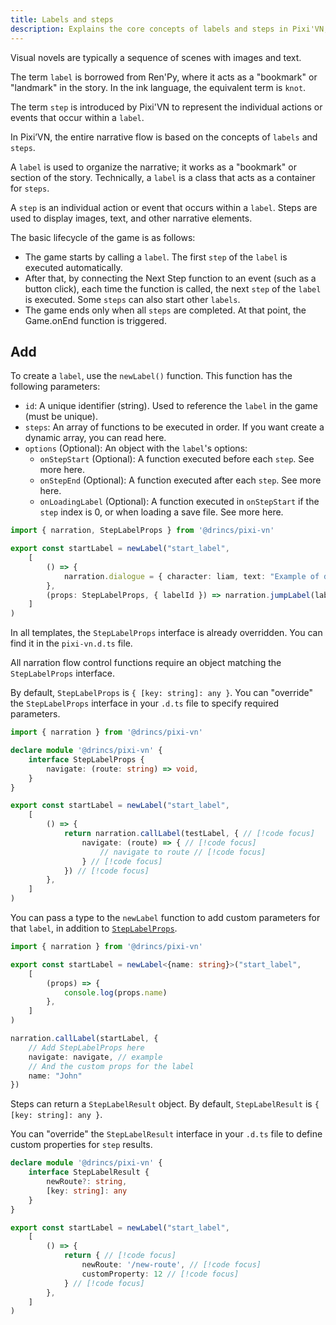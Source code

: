```yaml
---
title: Labels and steps
description: Explains the core concepts of labels and steps in Pixi'VN, detailing how narrative flow is structured and managed within the engine.
---
```


Visual novels are typically a sequence of scenes with images and text.

<Callout title="Nomenclature" type="info">

The term `label` is borrowed from Ren'Py, where it acts as a "bookmark" or "landmark" in the story. In the ink language, the equivalent term is `knot`.

The term `step` is introduced by Pixi'VN to represent the individual actions or events that occur within a `label`.

</Callout>

In Pixi’VN, the entire narrative flow is based on the concepts of `labels` and `steps`.

A `label` is used to organize the narrative; it works as a "bookmark" or section of the story. Technically, a `label` is a class that acts as a container for `steps`.

A `step` is an individual action or event that occurs within a `label`. Steps are used to display images, text, and other narrative elements.

The basic lifecycle of the game is as follows:

* The game starts by <DynamicLink href="/start/labels-flow#run-a-label">calling a `label`</DynamicLink>. The first `step` of the `label` is executed automatically.
* After that, by connecting the <DynamicLink href="/start/labels-flow#next-step">Next Step</DynamicLink> function to an event (such as a button click), each time the function is called, the next `step` of the `label` is executed. Some `steps` can also start other `labels`.
* The game ends only when all `steps` are completed. At that point, the <DynamicLink href="/start/other-narrative-features#how-manage-the-end-of-the-game">Game.onEnd</DynamicLink> function is triggered.

## Add

To create a `label`, use the `newLabel()` function.
This function has the following parameters:

* `id`: A unique identifier (string). Used to reference the `label` in the game (must be unique).
* `steps`: An array of functions to be executed in order. If you want create a dynamic array, you can read <DynamicLink href="/start/labels-advanced#dynamic-step-list">here</DynamicLink>.
* `options` (Optional): An object with the `label`'s options:
  * `onStepStart` (Optional): A function executed before each `step`. See more <DynamicLink href="/start/labels-advanced#onstepstart">here</DynamicLink>.
  * `onStepEnd` (Optional): A function executed after each `step`. See more <DynamicLink href="/start/labels-advanced#onstepend">here</DynamicLink>.
  * `onLoadingLabel` (Optional): A function executed in `onStepStart` if the `step` index is 0, or when loading a save file. See more <DynamicLink href="/start/labels-advanced#onloadinglabel">here</DynamicLink>.

```ts title="labels/startLabel.ts"
import { narration, StepLabelProps } from '@drincs/pixi-vn'

export const startLabel = newLabel("start_label",
    [
        () => {
            narration.dialogue = { character: liam, text: "Example of dialogue" }
        },
        (props: StepLabelProps, { labelId }) => narration.jumpLabel(labelId, props),
    ]
)
```

<Accordions>

<Accordion title="Overriding StepLabelProps" id="steplabelprops">

<Callout title="Templates" type="info">

In all templates, the `StepLabelProps` interface is already overridden. You can find it in the `pixi-vn.d.ts` file.

</Callout>

All <DynamicLink href="/start/labels-flow">narration flow control functions</DynamicLink> require an object matching the `StepLabelProps` interface.

By default, `StepLabelProps` is `{ [key: string]: any }`. You can "override" the `StepLabelProps` interface in your `.d.ts` file to specify required parameters.

```ts tab="pixi-vn.d.ts"
import { narration } from '@drincs/pixi-vn'

declare module '@drincs/pixi-vn' {
    interface StepLabelProps {
        navigate: (route: string) => void,
    }
}
```

```ts tab="labels/startLabel.ts"
export const startLabel = newLabel("start_label",
    [
        () => {
            return narration.callLabel(testLabel, { // [!code focus]
                navigate: (route) => { // [!code focus]
                    // navigate to route // [!code focus]
                } // [!code focus]
            }) // [!code focus]
        },
    ]
)
```

</Accordion>

<Accordion title="Step pros" id="step-pros">

You can pass a type to the `newLabel` function to add custom parameters for that `label`, in addition to [`StepLabelProps`](#steplabelprops).

```ts title="labels/startLabel.ts"
import { narration } from '@drincs/pixi-vn'

export const startLabel = newLabel<{name: string}>("start_label",
    [
        (props) => {
            console.log(props.name)
        },
    ]
)

narration.callLabel(startLabel, {
    // Add StepLabelProps here
    navigate: navigate, // example
    // And the custom props for the label
    name: "John"
})
```

</Accordion>

<Accordion title="Step results" id="step-results">

Steps can return a `StepLabelResult` object. By default, `StepLabelResult` is `{ [key: string]: any }`.

You can "override" the `StepLabelResult` interface in your `.d.ts` file to define custom properties for `step` results.

```ts tab="pixi-vn.d.ts"
declare module '@drincs/pixi-vn' {
    interface StepLabelResult {
        newRoute?: string,
        [key: string]: any
    }
}
```

```ts tab="labels/startLabel.ts"
export const startLabel = newLabel("start_label",
    [
        () => {
            return { // [!code focus]
                newRoute: '/new-route', // [!code focus]
                customProperty: 12 // [!code focus]
            } // [!code focus]
        },
    ]
)
```

</Accordion>

</Accordions>
